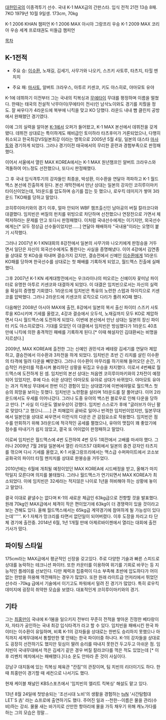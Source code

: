 [[대한민국]]의 이종격투기 선수. 국내 K-1 MAX급의 간판스타.
입식 전적 21전 13승 8패. 7KO
1979년 10월 9일생. 173cm, 70kg

K-1 2006 KHAN 챔피언
K-1 2006 MAX 아시아 그랑프리 우승
K-1 2009 MAX 코리아 우승
세계 프로태권도 미들급 챔피언

[[목차]]

== K-1전적 ==

*주요 승: [[이수환]], 노재길, 김세기, 사무가와 나오키, 스즈키 사토루, 타츠지, 타힐 멘치치

*주요 패: [[마사토]], 알버트 크라우스, 아투르 키센코, 키도 야스히로, 야마모토 유야

K-1에 데뷔하기 이전부터 그는 국내의 킥복싱과 [[무에타이]] 무대를 평정하며 이름을 떨쳤다. 한때는 태국의 전설적 낙무아이(무에타이 전사)인 남삭노이와도 경기를 치뤘을 정도. 잘 싸우다가 4라운드에 복부에 니킥을 맞고 KO 당했다. 라운드 내내 빰 클린치 공방에서 완패했던 경기였다.
 
이에 그의 실력을 알아본 [[K-1]]에서 오퍼가 들어왔고, K-1 MAX 본선에서 데뷔전을 갖게됐다. 데뷔전 상대로는 특이하게도 헤비급인 토미하라 타츠후미가 거론되었으나, 다행히 취소되고 한국최강VS일본최강 이라는 명목으로 2005년 5월 4일, 일본의 대스타 [[마사토]]와 경기하게 되었다. 그러나 경기이전 태국에서의 무리한 훈련과 경험부족으로 판정패했다.

이어서 서울에서 열린 MAX KOREA에서는 K-1 MAX 원년챔프인 알버트 크라우스와 격돌하여 어느정도 선전했으나, 또다시 판정패했다. 

그 후 국내 입식격투기의 강자들인 최종윤, 박성환, 이수환을 연달아 격파하고 K-1 월드맥스 본선에 진출하게 된다. 본선 개막전에서 만난 상대는 일본의 강자인 코히루이마키 타이신이었는데, 1라운드를 압도하며 승기를 잡는 듯 했으나, 로우킥 데미지가 쌓여 3라운드 TKO패를 당하고 말았다.

코히루이마키와의 경기 이후, 얼마 안되어 WBF 챔프출신인 남아공의 버질 칼라코다와 대결했다. 임치빈은 버질의 펀치를 위빙으로 차단하며 선전했으나 연장전으로 가면서 체력저하라는 문제를 안고 또다시 판정패했다. 이처럼 국내선수에게는 이기지만, 외국선수에게는[* 모두 정상급 선수들이었지만......] 연달아 패배하자 "국내용"이라는 오명이 붙기 시작했다.

그러나 2007년 K-1 KN대회의 8강전에서 일본의 사무가와 나오키에게 판정승을 거두면서 일단은 자신이 외국선수에게도 통한다는 사실을 증명해냈다. 이어 4강에서 김연종을 상대로 첫 KO승을 따내며 결승가지 갔지만, 결승전에서 신예인 [[이수환]]에게 1라운드 KO패를 당하며 한국선수를 상대로는 첫 패배를 기록하게 되었고, 월드맥스 진출에 실패했다.

그후 2007년 K-1 KN 세계대항전에서는 우크라이나의 떠오르는 신예이자 꽃미남 파이터로 유명한 아투르 키센코와 대결하게 되었다. 이 대결은 임치빈으로서는 자신의 실력을 확실히 증명할 기회였다. 1라운드에 임치빈은 특유의 노련한 스텝과 하이킥으로 키센코를 압박했다. 그러나 2라운드에 키센코의 로킥으로 다리가 풀려 KO패 했다.

다음해인 2008년 아시아 MAX에 출전, 8강에서 일본의 복서 출신 파이터 스즈키 사토루을 KO시키며 기세를 올렸고, 4강과 결승에서 오두석, 노재길까지 모두 KO로 제압하면서 다시 월드맥스에 도전하게 되었다. 이번에 본선에서 만난 상대는 일본의 장신 파이터 키도 야스히로였다. 기대를 모았던 이 대결에서 임치빈은 방심했다가 1라운드 40초만에 니킥에 의한 충격적인 패배를 기록하게 된다.[* 이때 해설자인 김대환씨는 비명을 지르셨다.]

2009년, MAX KOREA에 출전한 그는 신예인 권민석과 베테랑 김세기를 연달아 제압하고, 결승전에서 이수환과 3차전을 하게 되었다. 임치빈은 초반 긴 리치를 살린 이수환의 타격에 밀려 다운을 빼앗겼다. 그러나 이수환이 마무리를 하기위해 들어오던 순간, 기습적인 카운터를 적중시켜 불리하던 상황을 뒤집고 우승을 차지했다. 이로서 4번째로 월드맥스에 도전하게 된 셈. 임치빈의 본선 상대는 처음엔 코히루이마키와의 2차전이 예정되어 있었지만, 후에 다소 쉬운 상대인 야마모토 유야로 상대가 바뀌었다. 야마모토 유야는 과거 킥복싱 무대에서 한번 이긴 경험이 있는 상대였기에 이번에야말로 월드맥스 첫승의 희망을 보이는 듯했다. 임치빈은 노련함을 살리며 1라운드를 잘 풀어냈다. 이어 2라운드에서도 우세를 이어나갔다. 그러나 도중 유야의 백스핀 블로우로 인해 다운을 당하고 만다. [* 사실 이 다운도 엘보우성이 강했다. 임치빈 스스로가 후에 "글러브가 아닌 팔로 맞았다."고 했으니......] 큰 피해없이 곹바로 일어나 반격한 임치빈이었지만, 일본무대에서 일본인을 상대로 싸우면서 이런식의 다운은 큰 감점요소로 작용했다. 임치빈은 점수를 만회하기 위해 3라운드에 적극적인 공세를 펼쳤으나, 유야의 맷집이 꽤 좋았기에 점수를 따내기가 쉽지 않았고, 결국 또 어이없이 판정패하고 말았다.

이로써 임치빈은 월드맥스에 4번 도전하여 4번 모두 1회전에서 고배를 마셔야 했다. 그러나 2009년 7월 26일 일본에서 열린 라이즈57 대회에서 일본의 중견 강자인 타츠지를 꺾으며 다시 기세를 올렸고, K-1 서울그랑프리에서는 맥스급 수퍼파이트에서 코소보공화국의 파이터 타힐 멘치치를 상대로 완봉승을 거두었다.

2010년에는 6월에 개최될 예정이었던 MAX KOREA에 시드배정을 받고, 올해가 마지막일지 모른다며 의지를 불태웠다. 그러나 월드맥스가 연기되면서 MAX KOREA가 최소되었다. 이에 임치빈은 32세라는 적지않은 나이로 1년을 허비해야 하는 상황에 놓이고 말았다. 

결국 이대로 끝낼수는 없다며 K-1의 새로운 체급인 63kg급으로 전향할 것을 발표했다. 원래 70kg인 MAX급에서 체격이 작은 편이었기에 63kg이 더 경쟁력이 있을 것이라고 보는 견해도 있다. 올해 월드맥스에서는 65kg급 계약경기에 참여하게 될 가능성이 있다는데''''''. K-1 자체가 망크리를 타면서 없던일이 되어버렸다. 이후 도장을 차리고 타 단체 경기에 출전중. 2014년 6월, 1년 1개월 만에 아제르바이젠에서 열리는 대회에 출전 기사가 떴다.

== 파이팅 스타일 ==

175cm라는 MAX급에서 평균적인 신장을 갖고있다. 주로 다양한 기술과 빠른 스피드로 상대를 농락하는 테크니션 파이터. 또한 카운터를 이용하여 위기를 기회로 바꾸는 등 지능적인 플레이를 선보인다. 다만 체력과 집중력이 다소 부족해 초반에 압도하다가 어이없는 한방을 허용해 역전패하는 경우가 많았다. 또한 원래 라이트급 언저리에서 뛰었던 선수라 -70kg 급에서 기술에서 이기고도 파워에서 밀려 진 경기가 많았다. 특히 로우킥 데미지에 굉장히 취약한 모습을 보였다. 대표적인게 코히루이마키와의 경기.

== 기타 ==

그는 [[최홍만]]이 국내에 K-1붐을 일으키지 전부터 꾸준히 전적을 쌓아온 진정한 베타랑이자, 자타가 공인하는 국내 최강 입식타격가 라고 할 수 있다. 임치빈을 패배시킨 한국 파이터는 이수환이 유일하며, 비록 K-1의 강자들을 상대로는 한번도 승리하지 못했으나 아직까지 세계무대에서 통할만한 몇 안돼는 한국 파이터중 하나다. K-1의 강자들을 상대로도 굉장히 선전하기도 했지만 뒷심이 딸려 승리를 따내지 못한건 두고두고 아쉬운 점. 임치빈이 국내무대에서 꺽은 김세기 같은 경우 버질 칼라코다를 꺽은 적도 있었는데 [* 이후 리벤치 메치에서는 패배했다.]다소 운도 안따라 준 것이 사실이다.

강남구 대치동에 있는 킥복싱 체육관 "칸짐"의 관장이며, 팀 치빈의 리더이기도 하다. 한때 최홍만이 경기할 때 세컨으로 나서기도 했다. 

현재 케이블 채널인 KBS스포츠에서 '임치빈의 엘리트 킥복싱' 해설도 맡고 있다.  

13년 8월 24일에 첫방송되는 '조선시대 노비'의 생활을 경험하는 [[tvN]] '시간탐험대 LET`S 古' 라는 쇼프로에 출연하기도 했다. 주어진 일과 --천한--이름은 물을 관리(수비)하는 강쇠. 물물 새는 바가지로 산만한 항아리에 물을 가득 채우기 위해 캐노가다를 하는 그의 모습은 정말... 

